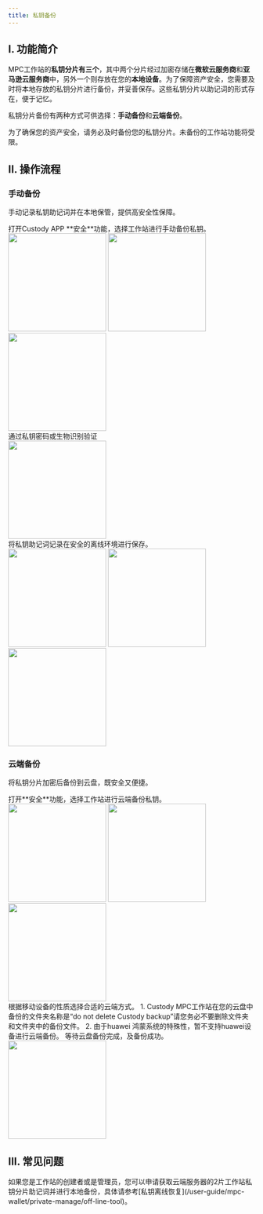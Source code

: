 ```yaml
---
title: 私钥备份
---
```


## I. 功能简介


MPC工作站的**私钥分片有三个**，其中两个分片经过加密存储在**微软云服务商**和**亚马逊云服务商**中，另外一个则存放在您的**本地设备**。为了保障资产安全，您需要及时将本地存放的私钥分片进行备份，并妥善保存。这些私钥分片以助记词的形式存在，便于记忆。

私钥分片备份有两种方式可供选择：**手动备份**和**云端备份**。


<Warning>
为了确保您的资产安全，请务必及时备份您的私钥分片。未备份的工作站功能将受限。
</Warning>


## II. 操作流程

### **手动备份** 

手动记录私钥助记词并在本地保管，提供高安全性保障。

<Steps>
<Step title="私钥备份功能">
    打开Custody APP **安全**功能，选择工作站进行手动备份私钥。
<div className="w-full flex items-center justify-center">
    <CardGroup cols={3}>
        <img src="/images/user-guide/safecn.png" width="200"/>
        <img src="/images/quickstart/mpc-backcloud1_cn.png" width="200"/>
        <img src="/images/quickstart/mpc-backcloud2_cn.png" width="200"/>
    </CardGroup>
</div>

</Step>
<Step title="输入私钥密码">
    通过私钥密码或生物识别验证
<div className="w-full flex items-center justify-center">
 <img src="/images/quickstart/mpc-back3_cn.png" width="200"/>
</div>
</Step>

<Step title="查看助记词并保存">
    将私钥助记词记录在安全的离线环境进行保存。

<div className="w-full flex items-center justify-center">
  <CardGroup cols={3}>
<img src="/images/quickstart/mpc-back4_cn.png" width="200"/>
<img src="/images/quickstart/mpc-back5_cn.png" width="200"/>
<img src="/images/quickstart/mpc-back6_cn.png" width="200"/>
  </CardGroup>
</div>

</Step>
</Steps>



### **云端备份** 

将私钥分片加密后备份到云盘，既安全又便捷。

<Steps>
<Step title="打开私钥备份功能">
    打开**安全**功能，选择工作站进行云端备份私钥。
<div className="w-full flex items-center justify-center">
    <CardGroup cols={3}>
     <img src="/images/user-guide/safecn.png" width="200"/>
        <img src="/images/quickstart/mpc-backcloud1_cn.png" width="200"/>
        <img src="/images/quickstart/mpc-backcloud2_cn.png" width="200"/>
    </CardGroup>
</div>

</Step>
<Step title="选择云盘">
    根据移动设备的性质选择合适的云端方式。
    <Warning>
1. Custody MPC工作站在您的云盘中备份的文件夹名称是“do not delete Custody backup”请您务必不要删除文件夹和文件夹中的备份文件。
2. 由于huawei 鸿蒙系统的特殊性，暂不支持huawei设备进行云端备份。
</Warning>
</Step>
<Step title="云盘备份">
    等待云盘备份完成，及备份成功。
    <div className="w-full flex items-center justify-center">
 <img src="/images/quickstart//mpc-backcloud3_cn.png" width="200"/>
</div>
</Step>
</Steps>

## III. 常见问题

<Accordion title="除了备份本地私钥分片，我可以备份存储于云端服务器的2片私钥分片吗？">
如果您是工作站的创建者或是管理员，您可以申请获取云端服务器的2片工作站私钥分片助记词并进行本地备份，具体请参考[私钥离线恢复](/user-guide/mpc-wallet/private-manage/off-line-tool)。
</Accordion>
